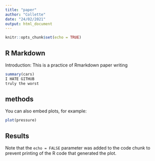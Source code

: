 ```yaml
---
title: "paper"
author: "Collette"
date: "24/02/2021"
output: html_document
---
```


```r
knitr::opts_chunk$set(echo = TRUE)
```

## R Markdown
Introduction:
This is a practice of Rmarkdown paper writing


```r
summary(cars)
I HATE GITHUB
truly the worst
```

## methods

You can also embed plots, for example:

```r
plot(pressure)
```

## Results 
Note that the `echo = FALSE` parameter was added to the code chunk to prevent printing of the R code that generated the plot.
